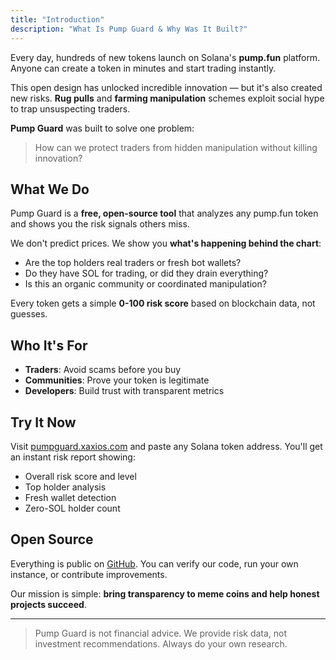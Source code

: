 ```yaml
---
title: "Introduction"
description: "What Is Pump Guard & Why Was It Built?"
---
```


Every day, hundreds of new tokens launch on Solana's **pump.fun** platform. Anyone can create a token in minutes and start trading instantly.

This open design has unlocked incredible innovation — but it's also created new risks. **Rug pulls** and **farming manipulation** schemes exploit social hype to trap unsuspecting traders.

**Pump Guard** was built to solve one problem:

> How can we protect traders from hidden manipulation without killing innovation?

## What We Do

Pump Guard is a **free, open-source tool** that analyzes any pump.fun token and shows you the risk signals others miss.

We don't predict prices. We show you **what's happening behind the chart**:

- Are the top holders real traders or fresh bot wallets?
- Do they have SOL for trading, or did they drain everything?
- Is this an organic community or coordinated manipulation?

Every token gets a simple **0-100 risk score** based on blockchain data, not guesses.

## Who It's For

- **Traders**: Avoid scams before you buy
- **Communities**: Prove your token is legitimate
- **Developers**: Build trust with transparent metrics

## Try It Now

Visit [pumpguard.xaxios.com](https://pumpguard.xaxios.com) and paste any Solana token address. You'll get an instant risk report showing:

- Overall risk score and level
- Top holder analysis
- Fresh wallet detection
- Zero-SOL holder count

## Open Source

Everything is public on [GitHub](https://github.com/xaxios/pump-guard-monorepo). You can verify our code, run your own instance, or contribute improvements.

Our mission is simple: **bring transparency to meme coins and help honest projects succeed**.

---

> Pump Guard is not financial advice. We provide risk data, not investment recommendations. Always do your own research.
